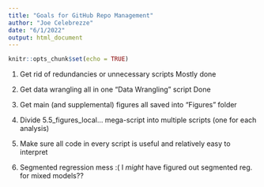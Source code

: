 ```yaml
---
title: "Goals for GitHub Repo Management"
author: "Joe Celebrezze"
date: "6/1/2022"
output: html_document
---
```


```r
knitr::opts_chunk$set(echo = TRUE)
```

1. Get rid of redundancies or unnecessary scripts
Mostly done

2. Get data wrangling all in one "Data Wrangling" script
Done

3. Get main (and supplemental) figures all saved into "Figures" folder

4. Divide 5.5_figures_local... mega-script into multiple scripts (one for each analysis)

5. Make sure all code in every script is useful and relatively easy to interpret

6. Segmented regression mess :(
I *might* have figured out segmented reg. for mixed models??
